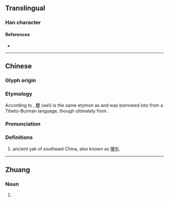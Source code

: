 {{character info/new}}
==Translingual==

===Han character===
{{Han char|rn=93|rad=牛|as=18|sn=22|four=26501|canj=HIHQ|ids=⿱魏牛}}

====References====
* {{Han ref|kx=0705.160|dkj=20218|dj=1118.060|hdz=31822.080|uh=72A9|ud=29353|bh=F6EE|bd=63214}}

----

==Chinese==
{{zh-forms}}

===Glyph origin===
{{Han etym}}

===Etymology===
According to {{zh-ref|Schuessler (2007)}}, [[犩]] (''wéi'') is the same etymon as {{zh-l|夔}} and was borrowed into {{w|Later Han Chinese}} from a Tibeto-Burman language, though ultimately from {{cog|sit-pro|*lwa:j||buffalo}}.

===Pronunciation===
{{zh-pron
|m=wéi
|c=ngai4
|mc=y
|oc=y
|ma=
|cat=
}}

===Definitions===
{{zh-hanzi}}

# ancient yak of southeast China, also known as [[犪]][[牛]].

----

==Zhuang==

===Noun===
{{za-head|noun}}

# {{za-sawndip form of|vaiz}}